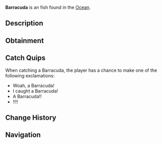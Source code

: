{{FishInfobox
|image          = Barracuda.png
|rarity         = Uncommon
|sea            = First Sea
|location       = [[Ocean]]
|sublocation    = Saltwater
|sources        = Carbon Crate, Fish Barrel, Fishing Rod
|radar_location = 
|xp             = 90
|weather        = 
|time           = Day
|season         = 
|bait           = Worm
|base_weight    = 11
|base_value     = 150
|weight_range   = 5.5
|base_chance    = 60
|base_resil     = 55
}}
'''Barracuda''' is an {{Rarity|Uncommon}} fish found in the [[Ocean]].

== Description ==
{{Description|Barracudas are large predatory fish, known for their fearsome appearance and ferocious behaviour. The barracuda is an adept saltwater hunter and are commonly mistaken as a hazard towards humans, when in reality they are relatively comfortable and friendly swimmers. They can be found in deep oceans, and near Moosewood.|Bestiary Entry}}

== Obtainment ==
{{Description|Found in deeper saltwater and near Moosewood.|Bestiary Hint}}
{{Fish Availability|
Ancient Isle/Algae Hunt
Apex Fish Hunt/Mosslurker
Atlantis/Surrounding Ocean
FischFright/Frightful Pool
Forsaken Shores/Algae Hunt
Golden Tide
LEGO Pool/Studolodon Hunt
Lovestorm/Normal
Lovestorm/Supercharged
Lucky Event/Blarney McBreeze
Lucky Event/O'Mango Goldgrin
Lucky Event/Plumrick O'Luck
Lucky Event/Rowdy McCharm
Lucky Event/Sunny O'Coin
Megalodon Hunt/Eclipse and Weekend
Megalodon Hunt/Normal
Moosewood/Seaweed and Mini-Island
Moosewood/Surrounding Ocean
Mushgrove Swamp/Algae Hunt
Narwhal Hunt/Beluga/First Sea
Narwhal Hunt/Magician Narwhal/First Sea
Narwhal Hunt/Narwhal/First Sea
Northern Summit/Surrounding Ocean
Ocean
Ocean/Deep Ocean
Ocean/Harvesters Spike
Ocean/Strange Whirlpool
Ocean/The Arch
Orca Migration/Ancient
Orca Migration/Normal
Shark Hunt/Great Hammerhead Shark
Shark Hunt/Great White Shark
Shark Hunt/Whale Shark
Snowcap Island/Algae Hunt
Whale Migration/Moby
Whale Migration/Normal
|top_rods      = 
Trident Rod\110722.35\11315.42;
Leviathan's Fang Rod\106934.08\19375.26;
Free Spirit Rod\106437.38\11270.16;
Fang of the Eclipse\106010.7\14248.01;
Champions Rod\105550.78\14494.37;
Training Rod\103149.41\15346.15;
Flimsy Rod\77403.65\10388.37;
Resourceful Rod\95801.37\14664.23;
Nocturnal Rod\68052.36\58049.85;
Kraken Rod\82053.07\18087.07;
Rapid Rod\104524.02\17176.36;
Seraphic Rod\97035.75\15699.2;
Depthseeker Rod\104932.47\14280.26;
No-Life Rod\103715.71\15417.18;
Avalanche Rod\103014.26\14058.88;
Astralhook Rod\102793.88\0;
Verdant Shear Rod\101999.25\14801.57;
Ethereal Prism Rod\101835.88\0;
Blazebringer Rod\97895.85\12230.63;
Zeus Rod\97125.48\12954.36;
Volcanic Rod\94755.12\9831.67;
Challenger's Rod\92701.88\13945.23;
Rod Of The Forgotten Fang\88531.15\14191.13;
Rod Of The Depths\85217.06\12609.25;
Rod Of The Exalted One\79042.07\12896.87;
Steady Rod\50178.91\7673.9
|recommended   = Trident Rod
}}

== Catch Quips ==
When catching a Barracuda, the player has a chance to make one of the following exclamations:
* Woah, a Barracuda!
* I caught a Barracuda!
* A Barracuda!!
* !!!!

== Change History ==
{{Change History|{{subst:Current Version}}}}

== Navigation ==
{{Fish Navbox|Ocean}}